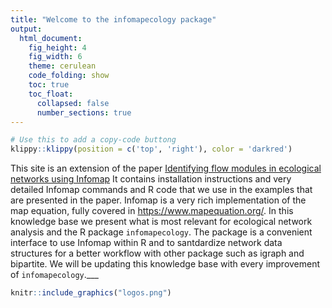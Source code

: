 ```yaml
---
title: "Welcome to the infomapecology package"
output:
  html_document: 
    fig_height: 4
    fig_width: 6
    theme: cerulean
    code_folding: show
    toc: true
    toc_float:
      collapsed: false
      number_sections: true
---
```


```r
# Use this to add a copy-code buttong
klippy::klippy(position = c('top', 'right'), color = 'darkred')
```

This site is an extension of the paper [Identifying flow modules in ecological networks using Infomap](https://onlinelibrary.wiley.com/doi/10.1111/2041-210X.13569) It contains installation instructions and very detailed Infomap commands and R code that we use in the examples that are presented in the paper. Infomap is a very rich implementation of the map equation, fully covered in [https://www.mapequation.org/](https://www.mapequation.org/). In this knowledge base we present what is most relevant for ecological network analysis and the R package `infomapecology`. The package is a convenient interface to use Infomap within R and to santdardize network data structures for a better workflow with other package such as igraph and bipartite. We will be updating this knowledge base with every improvement of `infomapecology`.___

```r
knitr::include_graphics("logos.png")
```


